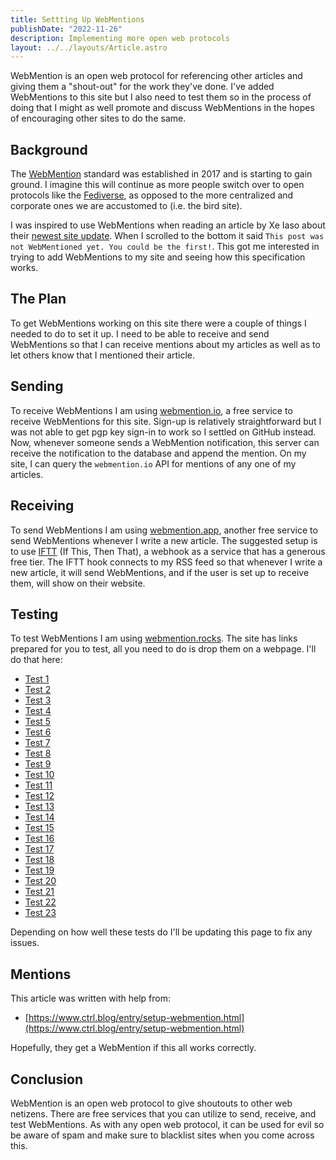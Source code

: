 ```yaml
---
title: Settting Up WebMentions
publishDate: "2022-11-26"
description: Implementing more open web protocols
layout: ../../layouts/Article.astro
---
```


WebMention is an open web protocol for referencing other articles and giving them a "shout-out" for the work they've done. I've added WebMentions to this site but I also need to test them so in the process of doing that I might as well promote and discuss WebMentions in the hopes of encouraging other sites to do the same.

## Background

The [WebMention](https://www.w3.org/TR/webmention/) standard was established in 2017 and is starting to gain ground. I imagine this will continue as more people switch over to open protocols like the [Fediverse](https://www.fediverse.to/), as opposed to the more centralized and corporate ones we are accustomed to (i.e. the bird site).

I was inspired to use WebMentions when reading an article by Xe Iaso about their [newest site update](https://xeiaso.net/blog/site-update-v3). When I scrolled to the bottom it said `This post was not WebMentioned yet. You could be the first!`. This got me interested in trying to add WebMentions to my site and seeing how this specification works.

## The Plan

To get WebMentions working on this site there were a couple of things I needed to do to set it up. I need to be able to receive and send WebMentions so that I can receive mentions about my articles as well as to let others know that I mentioned their article.

## Sending

To receive WebMentions I am using [webmention.io](https://webmention.io/), a free service to receive WebMentions for this site. Sign-up is relatively straightforward but I was not able to get pgp key sign-in to work so I settled on GitHub instead. Now, whenever someone sends a WebMention notification, this server can receive the notification to the database and append the mention. On my site, I can query the `webmention.io` API for mentions of any one of my articles.

## Receiving

To send WebMentions I am using [webmention.app](https://webmention.app/), another free service to send WebMentions whenever I write a new article. The suggested setup is to use [IFTT](https://ifttt.com) (If This, Then That), a webhook as a service that has a generous free tier. The IFTT hook connects to my RSS feed so that whenever I write a new article, it will send WebMentions, and if the user is set up to receive them, will show on their website.

## Testing

To test WebMentions I am using [webmention.rocks](https://webmention.rocks/). The site has links prepared for you to test, all you need to do is drop them on a webpage. I'll do that here:

- <a href="https://webmention.rocks/test/1">Test 1</a>
- <a href="https://webmention.rocks/test/2">Test 2</a>
- <a href="https://webmention.rocks/test/3">Test 3</a>
- <a href="https://webmention.rocks/test/4">Test 4</a>
- <a href="https://webmention.rocks/test/5">Test 5</a>
- <a href="https://webmention.rocks/test/6">Test 6</a>
- <a href="https://webmention.rocks/test/7">Test 7</a>
- <a href="https://webmention.rocks/test/8">Test 8</a>
- <a href="https://webmention.rocks/test/9">Test 9</a>
- <a href="https://webmention.rocks/test/10">Test 10</a>
- <a href="https://webmention.rocks/test/11">Test 11</a>
- <a href="https://webmention.rocks/test/12">Test 12</a>
- <a href="https://webmention.rocks/test/13">Test 13</a>
- <a href="https://webmention.rocks/test/14">Test 14</a>
- <a href="https://webmention.rocks/test/15">Test 15</a>
- <a href="https://webmention.rocks/test/16">Test 16</a>
- <a href="https://webmention.rocks/test/17">Test 17</a>
- <a href="https://webmention.rocks/test/18">Test 18</a>
- <a href="https://webmention.rocks/test/19">Test 19</a>
- <a href="https://webmention.rocks/test/20">Test 20</a>
- <a href="https://webmention.rocks/test/21">Test 21</a>
- <a href="https://webmention.rocks/test/22">Test 22</a>
- <a href="https://webmention.rocks/test/23/page">Test 23</a>

Depending on how well these tests do I'll be updating this page to fix any issues.

## Mentions

This article was written with help from:

- [https://www.ctrl.blog/entry/setup-webmention.html](https://www.ctrl.blog/entry/setup-webmention.html)

Hopefully, they get a WebMention if this all works correctly.

## Conclusion

WebMention is an open web protocol to give shoutouts to other web netizens. There are free services that you can utilize to send, receive, and test WebMentions. As with any open web protocol, it can be used for evil so be aware of spam and make sure to blacklist sites when you come across this.
